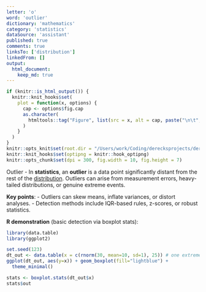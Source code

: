 ```yaml
---
letter: 'o'
word: 'outlier'
dictionary: 'mathematics'
category: 'statistics'
dataSource: 'assistant'
published: true
comments: true
linksTo: ['distribution']
linkedFrom: []
output:
  html_document:
    keep_md: true
---
```


```r
if (knitr::is_html_output()) {
  knitr::knit_hooks$set(
    plot = function(x, options) {
      cap <- options$fig.cap
      as.character(
        htmltools::tag("Figure", list(src = x, alt = cap, paste("\n\t", cap, "\n", sep="")))
      )
    }
  )
}
knitr::opts_knit$set(root.dir = "/Users/work/Coding/derecksprojects/derecksnotes.com-playground/derecksnotes.com/client/src/app/dictionaries/mathematics/definitions")
knitr::knit_hooks$set(optipng = knitr::hook_optipng)
knitr::opts_chunk$set(dpi = 300, fig.width = 10, fig.height = 7)
```

<a id="outlier">Outlier</a> - In **statistics**, an **outlier** is a data point significantly distant from the rest of the [distribution](#distribution). Outliers can arise from measurement errors, heavy-tailed distributions, or genuine extreme events.

**Key points**:
- Outliers can skew means, inflate variances, or distort analyses.
- Detection methods include IQR-based rules, z-scores, or robust statistics.

**R demonstration** (basic detection via boxplot stats):

```r
library(data.table)
library(ggplot2)

set.seed(123)
dt_out <- data.table(x = c(rnorm(30, mean=10, sd=1), 25)) # one extreme outlier
ggplot(dt_out, aes(y=x)) + geom_boxplot(fill="lightblue") +
  theme_minimal()

stats <- boxplot.stats(dt_out$x)
stats$out
```
